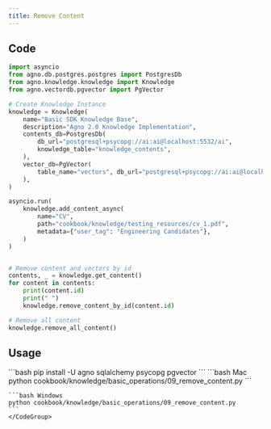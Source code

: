 ```yaml
---
title: Remove Content
---
```


## Code

```python 09_remove_content.py
import asyncio
from agno.db.postgres.postgres import PostgresDb
from agno.knowledge.knowledge import Knowledge
from agno.vectordb.pgvector import PgVector

# Create Knowledge Instance
knowledge = Knowledge(
    name="Basic SDK Knowledge Base",
    description="Agno 2.0 Knowledge Implementation",
    contents_db=PostgresDb(
        db_url="postgresql+psycopg://ai:ai@localhost:5532/ai",
        knowledge_table="knowledge_contents",
    ),
    vector_db=PgVector(
        table_name="vectors", db_url="postgresql+psycopg://ai:ai@localhost:5532/ai"
    ),
)

asyncio.run(
    knowledge.add_content_async(
        name="CV",
        path="cookbook/knowledge/testing_resources/cv_1.pdf",
        metadata={"user_tag": "Engineering Candidates"},
    )
)


# Remove content and vectors by id
contents, _ = knowledge.get_content()
for content in contents:
    print(content.id)
    print(" ")
    knowledge.remove_content_by_id(content.id)

# Remove all content
knowledge.remove_all_content()
```

## Usage

<Steps>
  <Step title="Install libraries">
    ```bash
    pip install -U agno sqlalchemy psycopg pgvector
    ```
  </Step>

  <Snippet file="run-pgvector-step.mdx" />


  <Step title="Run the example">
    <CodeGroup>
    ```bash Mac
    python cookbook/knowledge/basic_operations/09_remove_content.py
    ```

    ```bash Windows
    python cookbook/knowledge/basic_operations/09_remove_content.py
    ```
    </CodeGroup>
  </Step>
</Steps>

